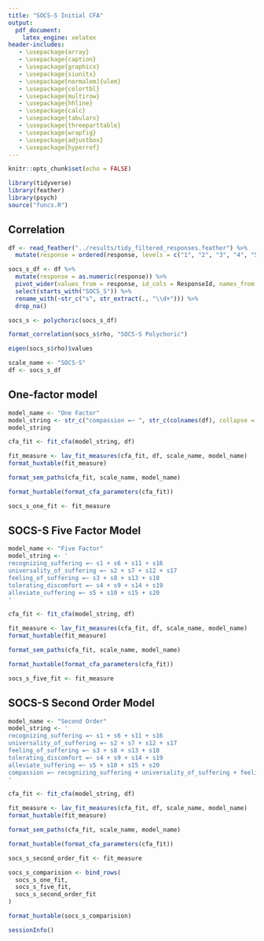 ```yaml
---
title: "SOCS-S Initial CFA"
output: 
  pdf_document:
    latex_engine: xelatex
header-includes:
   - \usepackage{array}
   - \usepackage{caption}
   - \usepackage{graphicx}
   - \usepackage{siunitx}
   - \usepackage[normalem]{ulem}
   - \usepackage{colortbl}
   - \usepackage{multirow}
   - \usepackage{hhline}
   - \usepackage{calc}
   - \usepackage{tabularx}
   - \usepackage{threeparttable}
   - \usepackage{wrapfig}
   - \usepackage{adjustbox}
   - \usepackage{hyperref}
---
```


```r
knitr::opts_chunk$set(echo = FALSE)
```

```r
library(tidyverse)
library(feather)
library(psych)
source("funcs.R")
```

## Correlation

```r
df <- read_feather("../results/tidy_filtered_responses.feather") %>% 
  mutate(response = ordered(response, levels = c("1", "2", "3", "4", "5")))
```

```r
socs_s_df <- df %>% 
  mutate(response = as.numeric(response)) %>% 
  pivot_wider(values_from = response, id_cols = ResponseId, names_from = item) %>% 
  select(starts_with("SOCS_S")) %>% 
  rename_with(~str_c("s", str_extract(., "\\d+"))) %>% 
  drop_na()
```

```r
socs_s <- polychoric(socs_s_df)
```

```r
format_correlation(socs_s$rho, "SOCS-S Polychoric")
```

```r
eigen(socs_s$rho)$values
```

```r
scale_name <- "SOCS-S"
df <- socs_s_df
```

## One-factor model

```r
model_name <- "One Factor"
model_string <- str_c("compassion =~ ", str_c(colnames(df), collapse = " + "))
model_string
```

```r
cfa_fit <- fit_cfa(model_string, df)
```

```r
fit_measure <- lav_fit_measures(cfa_fit, df, scale_name, model_name)
format_huxtable(fit_measure)
```

```r
format_sem_paths(cfa_fit, scale_name, model_name)
```

```r
format_huxtable(format_cfa_parameters(cfa_fit))
```

```r
socs_s_one_fit <- fit_measure
```

## SOCS-S Five Factor Model

```r
model_name <- "Five Factor"
model_string <- '
recognizing_suffering =~ s1 + s6 + s11 + s16
universality_of_suffering =~ s2 + s7 + s12 + s17
feeling_of_suffering =~ s3 + s8 + s13 + s18
tolerating_discomfort =~ s4 + s9 + s14 + s19
alleviate_suffering =~ s5 + s10 + s15 + s20
'
```

```r
cfa_fit <- fit_cfa(model_string, df)
```

```r
fit_measure <- lav_fit_measures(cfa_fit, df, scale_name, model_name)
format_huxtable(fit_measure)
```

```r
format_sem_paths(cfa_fit, scale_name, model_name)
```

```r
format_huxtable(format_cfa_parameters(cfa_fit))
```

```r
socs_s_five_fit <- fit_measure
```

## SOCS-S Second Order Model

```r
model_name <- "Second Order"
model_string <- '
recognizing_suffering =~ s1 + s6 + s11 + s16
universality_of_suffering =~ s2 + s7 + s12 + s17
feeling_of_suffering =~ s3 + s8 + s13 + s18
tolerating_discomfort =~ s4 + s9 + s14 + s19
alleviate_suffering =~ s5 + s10 + s15 + s20
compassion =~ recognizing_suffering + universality_of_suffering + feeling_of_suffering + tolerating_discomfort + alleviate_suffering
'

```

```r
cfa_fit <- fit_cfa(model_string, df)
```

```r
fit_measure <- lav_fit_measures(cfa_fit, df, scale_name, model_name)
format_huxtable(fit_measure)
```

```r
format_sem_paths(cfa_fit, scale_name, model_name)
```

```r
format_huxtable(format_cfa_parameters(cfa_fit))
```

```r
socs_s_second_order_fit <- fit_measure
```

```r
socs_s_comparision <- bind_rows(
  socs_s_one_fit,
  socs_s_five_fit,
  socs_s_second_order_fit
)

format_huxtable(socs_s_comparision)
```

```r
sessionInfo()
```
